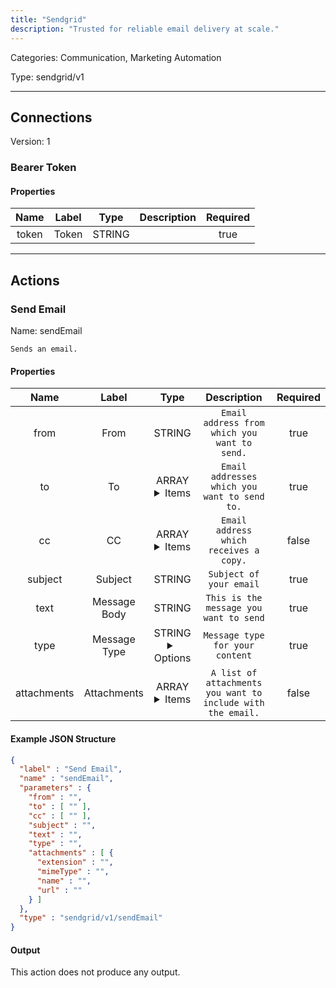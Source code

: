 ```yaml
---
title: "Sendgrid"
description: "Trusted for reliable email delivery at scale."
---
```



Categories: Communication, Marketing Automation


Type: sendgrid/v1

<hr />



## Connections

Version: 1


### Bearer Token

#### Properties

|      Name       |      Label     |     Type     |     Description     | Required |
|:---------------:|:--------------:|:------------:|:-------------------:|:--------:|
| token | Token | STRING |  | true |





<hr />



## Actions


### Send Email
Name: sendEmail

`Sends an email.`

#### Properties

|      Name       |      Label     |     Type     |     Description     | Required |
|:---------------:|:--------------:|:------------:|:-------------------:|:--------:|
| from | From | STRING | `Email address from which you want to send.` | true |
| to | To | ARRAY <details> <summary> Items </summary> [STRING] </details> | `Email addresses which you want to send to.` | true |
| cc | CC | ARRAY <details> <summary> Items </summary> [STRING] </details> | `Email address which receives a copy.` | false |
| subject | Subject | STRING | `Subject of your email` | true |
| text | Message Body | STRING | `This is the message you want to send` | true |
| type | Message Type | STRING <details> <summary> Options </summary> text/plain, text/html </details> | `Message type for your content` | true |
| attachments | Attachments | ARRAY <details> <summary> Items </summary> [FILE_ENTRY] </details> | `A list of attachments you want to include with the email.` | false |

#### Example JSON Structure
```json
{
  "label" : "Send Email",
  "name" : "sendEmail",
  "parameters" : {
    "from" : "",
    "to" : [ "" ],
    "cc" : [ "" ],
    "subject" : "",
    "text" : "",
    "type" : "",
    "attachments" : [ {
      "extension" : "",
      "mimeType" : "",
      "name" : "",
      "url" : ""
    } ]
  },
  "type" : "sendgrid/v1/sendEmail"
}
```

#### Output

This action does not produce any output.






